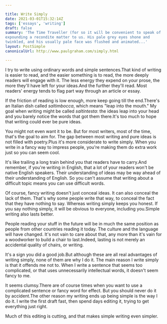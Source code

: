 ```yaml
---

title: Write Simply
date: 2021-03-01T15:32:14Z
tags: ['essays', 'writing']
draft: false
summary: 'The Time Traveller (for so it will be convenient to speak of him) was
expounding a recondite matter to us. His pale grey eyes shone and
twinkled, and his usually pale face was flushed and animated...'
layout: PostSimple
canonicalUrl: http://www.paulgraham.com/simply.html

---
```


I try to write using ordinary words and simple sentences.That kind of writing is easier to read, and the easier something is to read, the more deeply readers will engage with it. The less energy they expend on your prose, the more they'll have left for your ideas.And the further they'll read. Most readers' energy tends to flag part way through an article or essay.

If the friction of reading is low enough, more keep going till the end.There's an Italian dish called _saltimbocca_, which means "leap into the mouth." My goal when writing might be called _saltintesta_: the ideas leap into your head and you barely notice the words that got them there.It's too much to hope that writing could ever be pure ideas.

You might not even want it to be. But for most writers, most of the time, that's the goal to aim for. The gap between most writing and pure ideas is not filled with poetry.Plus it's more considerate to write simply. When you write in a fancy way to impress people, you're making them do extra work just so you can seem cool.

It's like trailing a long train behind you that readers have to carry.And remember, if you're writing in English, that a lot of your readers won't be native English speakers. Their understanding of ideas may be way ahead of their understanding of English. So you can't assume that writing about a difficult topic means you can use difficult words.

Of course, fancy writing doesn't just conceal ideas. It can also conceal the lack of them. That's why some people write that way, to conceal the fact that they have nothing to say. Whereas writing simply keeps you honest. If you say nothing simply, it will be obvious to everyone, including you.Simple writing also lasts better.

People reading your stuff in the future will be in much the same position as people from other countries reading it today. The culture and the language will have changed. It's not vain to care about that, any more than it's vain for a woodworker to build a chair to last.Indeed, lasting is not merely an accidental quality of chairs, or writing.

It's a sign you did a good job.But although these are all real advantages of writing simply, none of them are why I do it. The main reason I write simply is that it offends me not to. When I write a sentence that seems too complicated, or that uses unnecessarily intellectual words, it doesn't seem fancy to me.

It seems clumsy.There are of course times when you want to use a complicated sentence or fancy word for effect. But you should never do it by accident.The other reason my writing ends up being simple is the way I do it. I write the first draft fast, then spend days editing it, trying to get everything just right.

Much of this editing is cutting, and that makes simple writing even simpler.
